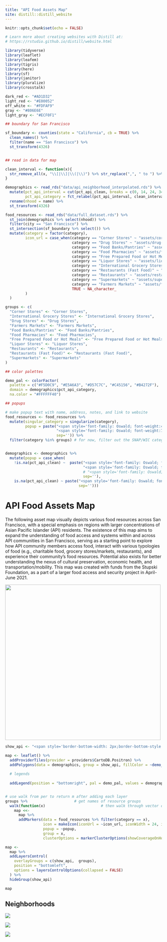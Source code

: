 ```yaml
---
title: "API Food Assets Map"
site: distill::distill_website
---
```


```r
knitr::opts_chunk$set(echo = FALSE)

# Learn more about creating websites with Distill at:
# https://rstudio.github.io/distill/website.html

```

```r
library(tidyverse)
library(leaflet)
library(leafem)
library(tigris)
library(here)
library(sf)
library(janitor)
library(pluralize)
library(crosstalk)
```

<style>
@import url('https://fonts.googleapis.com/css2?family=Catamaran:wght@400;700&family=Oswald:wght@400;700&display=swap');
</style>

```r
dark_red <- "#AD1D32"
light_red <- "#E00052"
off_white <- "#FDFAF9"
gray <- "#806E6E"
light_gray <- "#ECF0F1"
```

```r
## boundary for San Francisco

sf_boundary <- counties(state = "California", cb = TRUE) %>%
  clean_names() %>%
  filter(name == "San Francisco") %>%
  st_transform(4326)


## read in data for map

clean_interval <- function(x){
  str_remove_all(x, "\\[|\\]|\\(|\\)") %>% str_replace(",", " to ") %>% paste0("%")
}

demographics <- read_rds("data/api_neighborhood_interpolated.rds") %>%
  mutate(pct_api_interval = cut(pct_api_clean, breaks = c(0, 14, 24, 34, 44, 100), include.lowest = TRUE, ordered = TRUE),
         pct_api_category = fct_relabel(pct_api_interval, clean_interval)) %>%
  rename(nhood = name) %>%
  st_transform(4326)

food_resources <- read_rds("data/full_dataset.rds") %>%
  st_join(demographics %>% select(nhood)) %>%
  filter(city == "San Francisco") %>%
  st_intersection(sf_boundary %>% select()) %>%
  mutate(category = factor(category),
         icon_url = case_when(category == "Corner Stores" ~ "assets/corner-stores.svg",
                              category == "Drug Stores" ~ "assets/drug-stores.svg",
                              category == "Food Banks/Pantries" ~ "assets/food-banks-pantries.svg",
                              category == "Food Pharmacies" ~ "assets/food-pharmacy.svg",
                              category == "Free Prepared Food or Hot Meals" ~ "assets/free-prepared-hot-meals.svg",
                              category == "Liquor Stores" ~ "assets/liquor-stores.svg",
                              category == "International Grocery Stores" ~ "assets/international-grocery-stores.svg",
                              category == "Restaurants (Fast Food)" ~ "assets/restaurants-fast-food.svg",
                              category == "Restaurants" ~ "assets/restaurants.svg",
                              category == "Supermarkets" ~ "assets/supermarkets.svg",
                              category == "Farmers Markets" ~ "assets/farmers-market.svg",
                              TRUE ~ NA_character_
         )
  )

```



```r
groups <- c(
  "Corner Stores" <- "Corner Stores",
  "International Grocery Stores" <- "International Grocery Stores",
  "Drug Stores" <- "Drug Stores",
  "Farmers Markets" <- "Farmers Markets",
  "Food Banks/Pantries" <- "Food Banks/Pantries",
  "Food Pharmacies" <- "Food Pharmacies",
  "Free Prepared Food or Hot Meals" <- "Free Prepared Food or Hot Meals",
  "Liquor Stores" <- "Liquor Stores",
  "Restaurants" <- "Restaurants",
  "Restaurants (Fast Food)" <- "Restaurants (Fast Food)",
  "Supermarkets" <- "Supermarkets"
)

## color palettes

demo_pal <- colorFactor(
  palette = c("#F5D0C9", "#E5A6A3", "#D57C7C", "#C45156", "#B4272F"),
  domain = demographics$pct_api_category,
  na.color = "#FFFFFF40")

## popups

# make popup text with name, address, notes, and link to website
food_resources <- food_resources %>%
  mutate(singular_category = singularize(category),
         popup = paste("<span style='font-family: Oswald; font-weight:400; font-size:14px; color: #6B7280;'>", singular_category,"</span>", "<br/>",
                       "<span style='font-family: Oswald; font-weight:700; font-size:20px; color: #111827'>", name,"</span>", "<br/>",
                       sep='')) %>%
  filter(category %in% groups) # for now, filter out the SNAP/WIC category


demographics <- demographics %>%
  mutate(popup = case_when(
    !is.na(pct_api_clean) ~  paste("<span style='font-family: Oswald; font-weight:700; font-size:14px; color: #6B7280'>", nhood,"<br></span>",
                                   "<span style='font-family: Oswald; font-weight:700; font-size:20px; color: #111827;'>", pct_api_display, " API Population", "</span>", "<br/>",
                                   # "<span style='font-family: Oswald; font-weight:700; font-size:14px; color: #111827'>", "2019 5-year ACS","</span>", "<br/>",
                                   sep=''),
    is.na(pct_api_clean) ~ paste("<span style='font-family: Oswald; font-weight:700; font-size:20px; color: #111827'>", nhood,"<br></span>",
                                 sep='')))


```

<!-- <link href="https://unpkg.com/tailwindcss@^2/dist/tailwind.min.css" rel="stylesheet"> -->


<div class="grid grid-cols-2 gap-16 l-screen-inset my-16 mx-64">

<div>

<h1 class="text-4xl font-bold mb-4">API Food Assets Map</h1>

<p>The following asset map visually depicts various food resources across San Francisco, with a special emphasis on regions with larger concentrations of Asian Pacific Islander (API) residents. The existence of this map aims to expand the understanding of food access and systems within and across API communities in San Francisco, serving as a starting point to explore how API community members access food, interact with various typologies of food (e.g., charitable food, grocery stores/markets, restaurants), and experience their community’s food resources. Potential also exists for better understanding the nexus of cultural preservation, economic health, and transportation/mobility. This map was created with funds from the Stupski Foundation, as  a part of a larger food access and security project in April-June 2021.</p>
</div>

<div>
<img class="rounded-md shadow-md mt-16" width = "500" src="https://images.unsplash.com/photo-1517210067403-d86a5703516f?ixid=MnwxMjA3fDB8MHxwaG90by1wYWdlfHx8fGVufDB8fHx8&ixlib=rb-1.2.1&auto=format&fit=crop&w=1489&q=80">
</div>





</div>






```r

show_api <- "<span style='border-bottom-width: 2px;border-bottom-style: solid #000;padding-bottom: 10px;'>Show API Population<br></span><br>"

map <- leaflet() %>%
  addProviderTiles(provider = providers$CartoDB.Positron) %>%
  addPolygons(data = demographics, group = show_api, fillColor = ~demo_pal(pct_api_category), color = gray, weight = 1, fillOpacity = .8, popup = ~popup) %>%
  
  # legends
  
  addLegend(position = "bottomright", pal = demo_pal, values = demographics$pct_api_category, opacity = .8, title = "API Population<br><span style='font-weight:700; font-size:12px;'>ACS 2019 (5-year), quantile breaks", group = show_api, na.label = "Data not available", labels = c("Less than 16%", "16 to 22%", "22 to 34%", "34 to 44%", "Greater than 44%"))


# use walk from per to return m after adding each layer
groups %>%                     # get names of resource groups
  walk(function(x)                         # then walk through vector of names one at a time
    map <<-
      map %>%
      addMarkers(data = food_resources %>% filter(category == x),
                 icon = makeIcon(iconUrl = ~icon_url, iconWidth = 24, iconHeight = 24),
                 popup = ~popup,
                 group = x,
                 clusterOptions = markerClusterOptions(showCoverageOnHover = FALSE)))

map <-
  map %>%
  addLayersControl(
    overlayGroups = c(show_api,  groups),
    position = "bottomleft",
    options = layersControlOptions(collapsed = FALSE)
  ) %>%
  hideGroup(show_api)

map


```






<h2 class="text-4xl font-bold mb-4">Neighborhoods</h2>

<div class="grid grid-cols-3 gap-16 l-screen-inset my-16 mx-64">

<div>
<img src="assets/chinatown.svg">
</div>

<div>
<img src="assets/excelsior.svg">
</div>

<div>
<img src="assets/japantown.svg">
</div>

</div>



